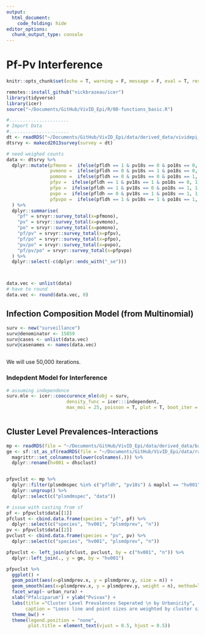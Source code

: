 ```yaml
---
output: 
  html_document:
    code_folding: hide
editor_options: 
  chunk_output_type: console
---
```


# Pf-Pv Interference
```r
knitr::opts_chunk$set(echo = T, warning = F, message = F, eval = T, results = 'hide')
```

```r
remotes::install_github("nickbrazeau/icer")
library(tidyverse)
library(icer)
source("~/Documents/GitHub/VivID_Epi/R/00-functions_basic.R")

#......................
# Import Data
#......................
dt <- readRDS("~/Documents/GitHub/VivID_Epi/data/derived_data/vividepi_recode_completecases.rds")
dtsrvy <- makecd2013survey(survey = dt)

# need weighed counts
data <- dtsrvy %>% 
  dplyr::mutate(pfmono =  ifelse(pfldh == 1 & pv18s == 0 & po18s == 0, 1, 0),
                pvmono =  ifelse(pfldh == 0 & pv18s == 1 & po18s == 0, 1, 0),
                pomono =  ifelse(pfldh == 0 & pv18s == 0 & po18s == 1, 1, 0),
                pfpv =  ifelse(pfldh == 1 & pv18s == 1 & po18s == 0, 1, 0),
                pfpo =  ifelse(pfldh == 1 & pv18s == 0 & po18s == 1, 1, 0),
                pvpo =  ifelse(pfldh == 0 & pv18s == 1 & po18s == 1, 1, 0),
                pfpvpo =  ifelse(pfldh == 1 & pv18s == 1 & po18s == 1, 1, 0)
  ) %>% 
  dplyr::summarise(
    "pf" = srvyr::survey_total(x=pfmono),
    "pv" = srvyr::survey_total(x=pvmono),
    "po" = srvyr::survey_total(x=pomono),
    "pf/pv" = srvyr::survey_total(x=pfpv),
    "pf/po" = srvyr::survey_total(x=pfpo),
    "pv/po" = srvyr::survey_total(x=pvpo),
    "pf/pv/po" = srvyr::survey_total(x=pfpvpo)
  ) %>% 
  dplyr::select(-c(dplyr::ends_with("_se")))



data.vec <- unlist(data)
# have to round 
data.vec <- round(data.vec, 0)

```

## Infection Composition Model (from Multinomial)
```r
surv <- new("surveillance")
surv@denominator <- 15859
surv@cases <- unlist(data.vec)
surv@casenames <- names(data.vec)



```

We will use 50,000 iterations. 

### Indepdent Model for Interference 
```r

# assuming independence
surv.mle <- icer::cooccurence_mle(obj = surv, 
                      density_func = icer:::independent,
                      max_moi = 25, poisson = T, plot = T, boot_iter = 5e4) 



```

## Cluster Level Prevalences-Interactions
```r
mp <- readRDS(file = "~/Documents/GitHub/VivID_Epi/data/derived_data/basic_cluster_mapping_data.rds")
ge <- sf::st_as_sf(readRDS(file = "~/Documents/GitHub/VivID_Epi/data/raw_data/dhsdata/datasets/CDGE61FL.rds")) %>% 
  magrittr::set_colnames(tolower(colnames(.))) %>% 
  dplyr::rename(hv001 = dhsclust)


pfpvclst <- mp %>% 
  dplyr::filter(plsmdmspec %in% c("pfldh", "pv18s") & maplvl == "hv001") %>% 
  dplyr::ungroup() %>% 
  dplyr::select(c("plsmdmspec", "data")) 

# issue with casting from sf
pf <- pfpvclst$data[[1]]
pfclust <- cbind.data.frame(species = "pf", pf) %>% 
  dplyr::select(c("species", "hv001", "plsmdprev", "n"))
pv <- pfpvclst$data[[2]]
pvclust <- cbind.data.frame(species = "pv", pv) %>% 
  dplyr::select(c("species", "hv001", "plsmdprev", "n"))

pfpvclst <- left_join(pfclust, pvclust, by = c("hv001", "n")) %>% 
  dplyr::left_join(., y = ge, by = "hv001")


```

```r

pfpvclst %>% 
  ggplot() + 
  geom_point(aes(x=plsmdprev.x, y = plsmdprev.y, size = n)) +
  geom_smooth(aes(x=plsmdprev.x, y = plsmdprev.y, weight = n), method=loess) +
  facet_wrap(~ urban_rura) +
  xlab("Pfalciparum") + ylab("Pvivax") + 
  labs(title ="Cluster Level Prevalences Seperated \n by Urbanicity",
       caption = "Loess line and point sizes are weighted by cluster size") +
  theme_bw() +
  theme(legend.position = "none",
        plot.title = element_text(vjust = 0.5, hjust = 0.5))
               


```
